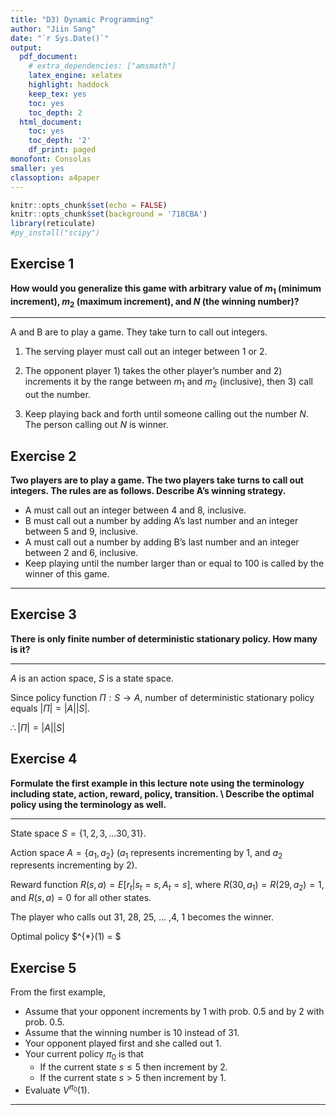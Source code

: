 ```yaml
---
title: "D3) Dynamic Programming"
author: "Jiin Sang"
date: "`r Sys.Date()`"
output:
  pdf_document:
    # extra_dependencies: ["amsmath"]
    latex_engine: xelatex
    highlight: haddock
    keep_tex: yes
    toc: yes
    toc_depth: 2
  html_document:
    toc: yes
    toc_depth: '2'
    df_print: paged
monofont: Consolas
smaller: yes
classoption: a4paper
---
```



```r
knitr::opts_chunk$set(echo = FALSE)
knitr::opts_chunk$set(background = '718CBA')
library(reticulate)
#py_install("scipy")
```

\newpage
## Exercise 1
**How would you generalize this game with arbitrary value of $m_1$ (minimum increment), $m_2$ (maximum increment), and $N$ (the winning number)? **

\noindent\fbox{%
    \parbox{\textwidth}{%
        A and B are to play a game. They take turn to call out integers. \\
1. The serving player must call out an integer between 1 or 2. \\
2. The opponent player 1) takes the other player’s number and 2) increments it by 1 or 2, then 3) call out the number. \\
3. Keep playing back and forth until someone calling out the number 31. The person calling out 31 is winner. 
    }%
}

*****
\vspace{30pt}
  
A and B are to play a game. They take turn to call out integers. 

1. The serving player must call out an integer between 1 or 2.

2. The opponent player 1) takes the other player’s number and 2) increments it by the range between $m_1$ and $m_2$ (inclusive), then 3) call out the number. 

3. Keep playing back and forth until someone calling out the number $N$. The person calling out $N$ is winner.

\newpage
## Exercise 2
**Two players are to play a game. The two players take turns to call out integers. The rules are as follows. Describe A’s winning strategy.**

- A must call out an integer between 4 and 8, inclusive.
- B must call out a number by adding A’s last number and an integer between 5 and 9, inclusive.
- A must call out a number by adding B’s last number and an integer between 2 and 6, inclusive.
- Keep playing until the number larger than or equal to 100 is called by the winner of this game.

*****
\vspace{30pt}



\newpage
## Exercise 3
**There is only finite number of deterministic stationary policy. How many is it?**

*****
\vspace{30pt}

$A$ is an action space, $S$ is a state space.

Since policy function $\Pi : S \rightarrow A$, number of deterministic stationary policy equals $|\Pi| = |A| |S|$.

$\therefore |\Pi| = |A| |S|$


\newpage
## Exercise 4
**Formulate the first example in this lecture note using the terminology including state, action, reward, policy, transition. \\ Describe the optimal policy using the terminology as well.**

\noindent\fbox{%
    \parbox{\textwidth}{%
        A and B are to play a game. They take turn to call out integers. \\
1. The serving player must call out an integer between 1 or 2. \\
2. The opponent player 1) takes the other player’s number and 2) increments it by 1 or 2, then 3) call out the number. \\
3. Keep playing back and forth until someone calling out the number 31. The person calling out 31 is winner. 
    }%
}

*****
\vspace{30pt}

State space $S = \{1,2,3, ... 30, 31\}$.

Action space $A = \{a_1, a_2\}$ ($a_1$ represents incrementing by 1, and $a_2$ represents incrementing by 2).

Reward function $R(s,a) = E[r_t|s_t=s, A_t=s]$, where $R(30, a_1) = R(29,a_2) = 1$, and $R(s,a) = 0$ for all other states.

The player who calls out 31, 28, 25, ... ,4, 1 becomes the winner.

Optimal policy $\pi^{*}(1) = $ 




\newpage
## Exercise 5

  From the first example, 

- Assume that your opponent increments by 1 with prob. 0.5 and by 2 with prob. 0.5.
- Assume that the winning number is 10 instead of 31.
- Your opponent played first and she called out 1.
- Your current policy $\pi_0$ is that
  - If the current state $s \leq 5$ then increment by 2.
  - If the current state $s > 5$ then increment by 1.
- Evaluate $V^{\pi_0}(1)$.

*****
\vspace{30pt}







